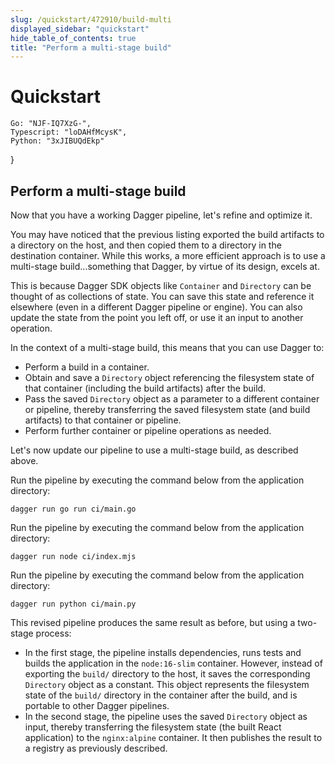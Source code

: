 ```yaml
---
slug: /quickstart/472910/build-multi
displayed_sidebar: "quickstart"
hide_table_of_contents: true
title: "Perform a multi-stage build"
---
```


# Quickstart


    Go: "NJF-IQ7XzG-",
    Typescript: "loDAHfMcysK",
    Python: "3xJIBUQdEkp"
}

<QuickstartDoc embeds={ids}>

## Perform a multi-stage build

Now that you have a working Dagger pipeline, let's refine and optimize it.

You may have noticed that the previous listing exported the build artifacts to a directory on the host, and then copied them to a directory in the destination container. While this works, a more efficient approach is to use a multi-stage build...something that Dagger, by virtue of its design, excels at.

This is because Dagger SDK objects like `Container` and `Directory` can be thought of as collections of state. You can save this state and reference it elsewhere (even in a different Dagger pipeline or engine). You can also update the state from the point you left off, or use it an input to another operation.

In the context of a multi-stage build, this means that you can use Dagger to:
- Perform a build in a container.
- Obtain and save a `Directory` object referencing the filesystem state of that container (including the build artifacts) after the build.
- Pass the saved `Directory` object as a parameter to a different container or pipeline, thereby transferring the saved filesystem state (and build artifacts) to that container or pipeline.
- Perform further container or pipeline operations as needed.

Let's now update our pipeline to use a multi-stage build, as described above.

<Tabs groupId="language" className="embeds">
<TabItem value="Go">

<Embed id="NJF-IQ7XzG-"/>

Run the pipeline by executing the command below from the application directory:

```shell
dagger run go run ci/main.go
```

</TabItem>
<TabItem value="Typescript">

<Embed id="loDAHfMcysK"/>

Run the pipeline by executing the command below from the application directory:

```shell
dagger run node ci/index.mjs
```

</TabItem>
<TabItem value="Python">

<Embed id="3xJIBUQdEkp"/>

Run the pipeline by executing the command below from the application directory:

```shell
dagger run python ci/main.py
```

</TabItem>
</Tabs>

This revised pipeline produces the same result as before, but using a two-stage process:

- In the first stage, the pipeline installs dependencies, runs tests and builds the application in the `node:16-slim` container. However, instead of exporting the `build/` directory to the host, it saves the corresponding `Directory` object as a constant. This object represents the filesystem state of the `build/` directory in the container after the build, and is portable to other Dagger pipelines.
- In the second stage, the pipeline uses the saved `Directory` object as input, thereby transferring the filesystem state (the built React application) to the `nginx:alpine` container. It then publishes the result to a registry as previously described.

</QuickstartDoc>
